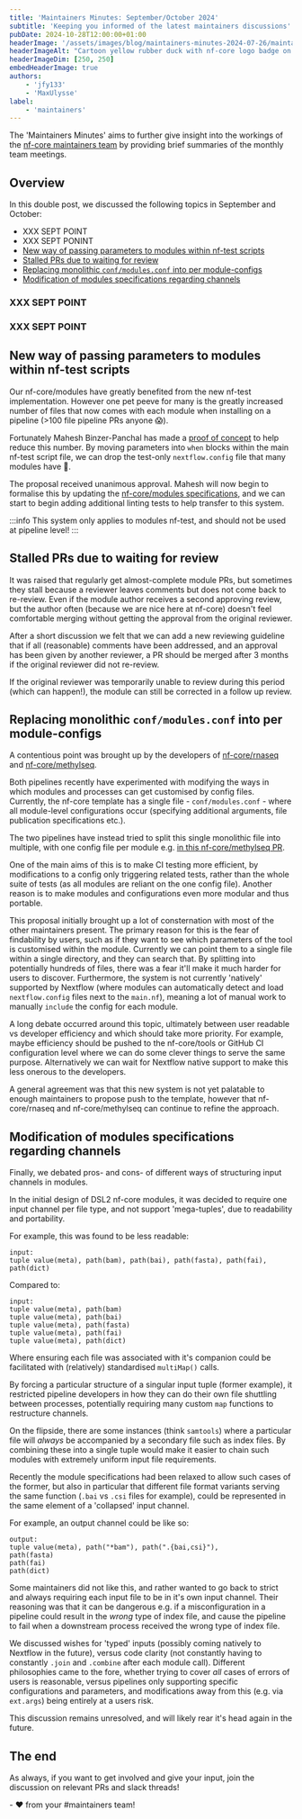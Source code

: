 ```yaml
---
title: 'Maintainers Minutes: September/October 2024'
subtitle: 'Keeping you informed of the latest maintainers discussions'
pubDate: 2024-10-28T12:00:00+01:00
headerImage: '/assets/images/blog/maintainers-minutes-2024-07-26/maintainers_duck.png'
headerImageAlt: "Cartoon yellow rubber duck with nf-core logo badge on its body with the nf-core logo."
headerImageDim: [250, 250]
embedHeaderImage: true
authors:
    - 'jfy133'
    - 'MaxUlysse'
label:
    - 'maintainers'
---
```



The 'Maintainers Minutes' aims to further give insight into the workings of the [nf-core maintainers team](/governance#maintainers)
by providing brief summaries of the monthly team meetings.

## Overview

In this double post, we discussed the following topics in September and October:

-   XXX SEPT POINT
-   XXX SEPT PONINT
-   [New way of passing parameters to modules within nf-test scripts](new-way-of-passing-parameters-to-modules-within-nf-test-scripts)
-   [Stalled PRs due to waiting for review](stalled-prs-due-to-waiting-for-review)
-   [Replacing monolithic `conf/modules.conf` into per module-configs](replacing-monolithic-confmodulesconf-into-per-module-configs)
-   [Modification of modules specifications regarding channels](modifications-of-modules-specifications-regarding-channels)

### XXX SEPT POINT

### XXX SEPT POINT

## New way of passing parameters to modules within nf-test scripts

Our nf-core/modules have greatly benefited from the new nf-test implementation.
However one pet peeve for many is the greatly increased number of files that now comes with each module when installing on a pipeline (>100 file pipeline PRs anyone 😱).

Fortunately <Profile username="mahesh-panchal">Mahesh Binzer-Panchal</Profile> has made a [proof of concept](https://github.com/nf-core/modules/pull/5706) to help reduce this number.
By moving parameters into `when` blocks within the main nf-test script file, we can drop the test-only `nextflow.config` file that many modules have 🎉.

The proposal received unanimous approval.
Mahesh will now begin to formalise this by updating the [nf-core/modules specifications](https://nf-co.re/docs/guidelines/components/modules), and we can start to begin adding additional linting tests to help transfer to this system.

:::info
This system only applies to modules nf-test, and should not be used at pipeline level!
:::

## Stalled PRs due to waiting for review

It was raised that regularly get almost-complete module PRs, but sometimes they stall because a reviewer leaves comments but does not come back to re-review.
Even if the module author receives a second approving review, but the author often (because we are nice here at nf-core) doesn't feel comfortable merging without getting the approval from the original reviewer.

After a short discussion we felt that we can add a new reviewing guideline that if all (reasonable) comments have been addressed, and an approval has been given by another reviewer, a PR should be merged after 3 months if the original reviewer did not re-review.

If the original reviewer was temporarily unable to review during this period (which can happen!), the module can still be corrected in a follow up review.

## Replacing monolithic `conf/modules.conf` into per module-configs

A contentious point was brought up by the developers of [nf-core/rnaseq](https://nf-co.re/rnaseq) and [nf-core/methylseq](https://nf-co.re/methylseq).

Both pipelines recently have experimented with modifying the ways in which modules and processes can get customised by config files.
Currently, the nf-core template has a single file - `conf/modules.conf`  - where all module-level configurations occur (specifying additional arguments, file publication specifications etc.).

The two pipelines have instead tried to split this single monolithic file into multiple, with one config file per module e.g. [in this nf-core/methylseq PR](https://github.com/nf-core/methylseq/commit/7b276c97589b65153ae23b34fcf4f6da86bb8d70).

One of the main aims of this is to make CI testing more efficient, by modifications to a config only triggering related tests, rather than the whole suite of tests (as all modules are reliant on the one config file).
Another reason is to make modules and configurations even more modular and thus portable.

This proposal initially brought up a lot of consternation with most of the other maintainers present.
The primary reason for this is the fear of findability by users, such as if they want to see which parameters of the tool is customised within the module.
Currently we can point them to a single file within a single directory, and they can search that.
By splitting into potentially hundreds of files, there was a fear it'll make it much harder for users to discover.
Furthermore, the system is not currently 'natively' supported by Nextflow (where modules can automatically detect and load `nextflow.config` files next to the `main.nf`), meaning a lot of manual work to manually `include` the config for each module.

A long debate occurred around this topic, ultimately between user readable vs developer efficiency and which should take more priority.
For example, maybe efficiency should be pushed to the nf-core/tools or GitHub CI configuration level where we can do some clever things to serve the same purpose.
Alternatively we can wait for Nextflow native support to make this less onerous to the developers.

A general agreement was that this new system is not yet palatable to enough maintainers to propose push to the template, however that nf-core/rnaseq and nf-core/methylseq can continue to refine the approach.

## Modification of modules specifications regarding channels

Finally, we debated pros- and cons- of different ways of structuring input channels in modules.

In the initial design of DSL2 nf-core modules, it was decided to require one input channel per file type, and not support 'mega-tuples', due to readability and portability.

For example, this was found to be less readable:

```nextflow
input:
tuple value(meta), path(bam), path(bai), path(fasta), path(fai), path(dict)
```

Compared to:

```nextflow
input:
tuple value(meta), path(bam)
tuple value(meta), path(bai)
tuple value(meta), path(fasta)
tuple value(meta), path(fai)
tuple value(meta), path(dict)
```

Where ensuring each file was associated with it's companion could be facilitated with (relatively) standardised `multiMap()` calls.

By forcing a particular structure of a singular input tuple (former example), it restricted pipeline developers in how they can do their own file shuttling between processes, potentially requiring many custom `map` functions to restructure channels.

On the flipside, there are some instances (think `samtools`) where a particular file will _always_ be accompanied by a secondary file such as index files.
By combining these into a single tuple would make it easier to chain such modules with extremely uniform input file requirements.

Recently the module specifications had been relaxed to allow such cases of the former, but also in particular that different file format variants serving the same function (`.bai` vs `.csi` files for example), could be represented in the same element of a 'collapsed' input channel.

For example, an output channel could be like so:

```nextflow
output:
tuple value(meta), path("*bam"), path(".{bai,csi}"),
path(fasta)
path(fai)
path(dict)
```

Some maintainers did not like this, and rather wanted to go back to strict and always requiring each input file to be in it's own input channel.
Their reasoning was that it can be dangerous e.g. if a misconfiguration in a pipeline could result in the _wrong_ type of index file, and cause the pipeline to fail when a downstream process received the wrong type of index file.

We discussed wishes for 'typed' inputs (possibly coming natively to Nextflow in the future), versus code clarity (not constantly having to constantly `.join` and `.combine` after each module call).
Different philosophies came to the fore, whether trying to cover _all_ cases of errors of users is reasonable, versus pipelines only supporting specific configurations and parameters, and modifications away from this (e.g. via `ext.args`) being entirely at a users risk.

This discussion remains unresolved, and will likely rear it's head again in the future.

## The end

As always, if you want to get involved and give your input, join the discussion on relevant PRs and slack threads!

\- :heart: from your #maintainers team!
